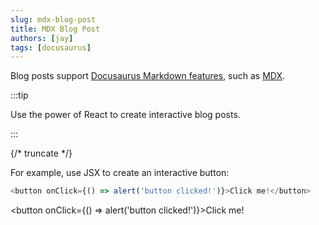 ```yaml
---
slug: mdx-blog-post
title: MDX Blog Post
authors: [jay]
tags: [docusaurus]
---
```




Blog posts support [Docusaurus Markdown features](https://docusaurus.io/docs/markdown-features), such as [MDX](https://mdxjs.com/).

:::tip

Use the power of React to create interactive blog posts.

:::

<RvCta imageSrc="/img/rcloneview-preview.png" downloadUrl="/src/download.html" />

{/* truncate */}

For example, use JSX to create an interactive button:

```js
<button onClick={() => alert('button clicked!')}>Click me!</button>
```

<button onClick={() => alert('button clicked!')}>Click me!</button>

<CloudSupportGrid />